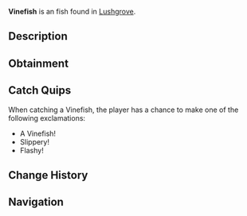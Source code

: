 {{FishInfobox
|image          = Vinefish.png
|rarity         = Uncommon
|sea            = Second Sea
|location       = [[Lushgrove]]
|sublocation    = 
|sources        = Fishing Rod
|radar_location = 
|prog_speed     = +15
|xp             = 45
|weather        = Windy
|time           = 
|season         = Summer
|bait           = Seaweed
|base_weight    = 34
|base_value     = 90
|weight_range   = 22
|base_chance    = 90
|base_resil     = 55
}}
'''Vinefish''' is an {{Rarity|Uncommon}} fish found in [[Lushgrove]].

== Description ==
{{Description|A slender green fish with yellow fins, slithering through the currents with serpentine grace.|Bestiary Entry}}

== Obtainment ==
{{Description|It weaves through the currents when the warm gusts stir.|Bestiary Hint}}
{{Fish Availability|
Lushgrove
|top_rods      = 
Free Spirit Rod\259118.91\146697.59;
Fischer's Rod\244543.03\212404.52;
Plastic Rod\241982.48\213655.29;
Trident Rod\230059.57\198403.64;
Azure Of Lagoon\228836.7\224506.71;
Candy Cane Rod\157268.17\156864.62;
Lobster Rod\204431.13\202964.72;
Leviathan's Fang Rod\228076.36\200471.55;
Astralhook Rod\205139.1\0;
Blazebringer Rod\196368.67\194960.09;
Verdant Shear Rod\194905.96\176454.96;
No-Life Rod\185453.99\167589.62;
Ethereal Prism Rod\170508.8\157282.87;
Seraphic Rod\170197.83\146778.81;
Challenger's Rod\165288.76\148565.17;
Depthseeker Rod\164797.46\156570.79;
Rod Of The Forgotten Fang\163027.32\141222.42;
Avalanche Rod\162749.85\155129.51;
Volcanic Rod\161271.39\148501.75;
Rod Of The Exalted One\161028.17\139676.05;
Zeus Rod\160613.14\147895.62;
Rod Of The Depths\160339.28\140986.85;
Steady Rod\133033.55\125784.28
|recommended   = Free Spirit Rod
}}

== Catch Quips ==
When catching a Vinefish, the player has a chance to make one of the following exclamations:
* A Vinefish!
* Slippery!
* Flashy!

== Change History ==
{{Change History|{{subst:Current Version}}}}

== Navigation ==
{{Fish Navbox|Lushgrove}}